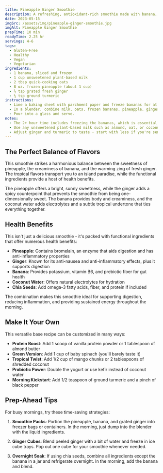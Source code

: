 ```yaml
---
title: Pineapple Ginger Smoothie
description: A refreshing, antioxidant-rich smoothie made with banana, pineapple, ginger, and turmeric. Thickened with fiber-packed oats.
date: 2023-05-15
imgSrc: /assets/img/pineapple-ginger-smoothie.jpg
imgAlt: Pineapple Ginger Smoothie
prepTime: 10 min
readyTime: 2.25 hr
servings: 4-6
tags:
  - Gluten-Free
  - Healthy
  - Vegan
  - Vegetarian
ingredients:
  - 1 banana, sliced and frozen
  - 1 cup unsweetened plant-based milk
  - 2 tbsp quick-cooking oats
  - 8 oz. frozen pineapple (about 1 cup)
  - ½ tsp grated fresh ginger
  - ¼ tsp ground turmeric
instructions:
  - Line a baking sheet with parchment paper and freeze bananas for at least 2 hours.
  - In a blender, combine milk, oats, frozen bananas, pineapple, ginger, and turmeric. Blend until smooth.
  - Pour into a glass and serve.
notes:
  - The 2+ hour time includes freezing the bananas, which is essential for the thick consistency.
  - Use any unsweetened plant-based milk such as almond, oat, or coconut milk.
  - Adjust ginger and turmeric to taste - start with less if you're sensitive to strong flavors.
---
```


## The Perfect Balance of Flavors

This smoothie strikes a harmonious balance between the sweetness of pineapple, the creaminess of banana, and the warming zing of fresh ginger. The tropical flavors transport you to an island paradise, while the functional ingredients provide a host of health benefits.

The pineapple offers a bright, sunny sweetness, while the ginger adds a spicy counterpoint that prevents the smoothie from being one-dimensionally sweet. The banana provides body and creaminess, and the coconut water adds electrolytes and a subtle tropical undertone that ties everything together.

## Health Benefits

This isn't just a delicious smoothie - it's packed with functional ingredients that offer numerous health benefits:

- **Pineapple**: Contains bromelain, an enzyme that aids digestion and has anti-inflammatory properties
- **Ginger**: Known for its anti-nausea and anti-inflammatory effects, plus it supports digestion
- **Banana**: Provides potassium, vitamin B6, and prebiotic fiber for gut health
- **Coconut Water**: Offers natural electrolytes for hydration
- **Chia Seeds**: Add omega-3 fatty acids, fiber, and protein if included

The combination makes this smoothie ideal for supporting digestion, reducing inflammation, and providing sustained energy throughout the morning.

## Make It Your Own

This versatile base recipe can be customized in many ways:

- **Protein Boost**: Add 1 scoop of vanilla protein powder or 1 tablespoon of almond butter
- **Green Version**: Add 1 cup of baby spinach (you'll barely taste it)
- **Tropical Twist**: Add 1/2 cup of mango chunks or 2 tablespoons of shredded coconut
- **Probiotic Power**: Double the yogurt or use kefir instead of coconut water
- **Morning Kickstart**: Add 1/2 teaspoon of ground turmeric and a pinch of black pepper

## Prep-Ahead Tips

For busy mornings, try these time-saving strategies:

1. **Smoothie Packs**: Portion the pineapple, banana, and grated ginger into freezer bags or containers. In the morning, just dump into the blender with the liquid ingredients.

2. **Ginger Cubes**: Blend peeled ginger with a bit of water and freeze in ice cube trays. Pop out one cube for your smoothie whenever needed.

3. **Overnight Soak**: If using chia seeds, combine all ingredients except the banana in a jar and refrigerate overnight. In the morning, add the banana and blend.